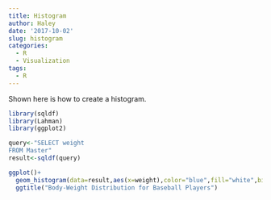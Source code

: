```yaml
---
title: Histogram
author: Haley
date: '2017-10-02'
slug: histogram
categories:
  - R
  - Visualization
tags:
  - R
---
```

Shown here is how to create a histogram.
```r
library(sqldf)
library(Lahman)
library(ggplot2)

query<-"SELECT weight
FROM Master"
result<-sqldf(query)

ggplot()+
  geom_histogram(data=result,aes(x=weight),color="blue",fill="white",bins=50)+
  ggtitle("Body-Weight Distribution for Baseball Players")
  
```

